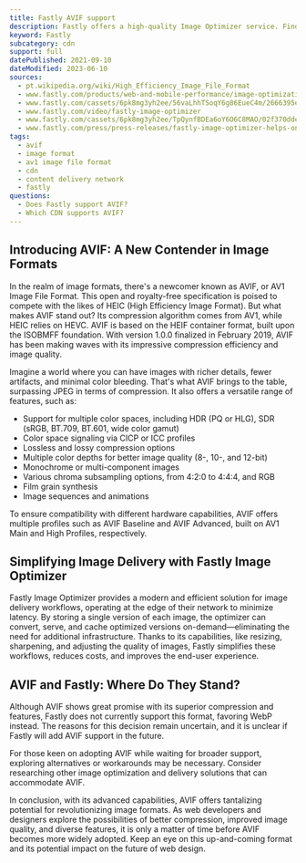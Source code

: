 ```yaml
---
title: Fastly AVIF support
description: Fastly offers a high-quality Image Optimizer service. Find out if you can use AVIF images in Fastly.
keyword: Fastly
subcategory: cdn
support: full
datePublished: 2021-09-10
dateModified: 2023-06-10
sources:
  - pt.wikipedia.org/wiki/High_Efficiency_Image_File_Format
  - www.fastly.com/products/web-and-mobile-performance/image-optimization#transform-serve-images-faster
  - www.fastly.com/cassets/6pk8mg3yh2ee/56vaLhhTSoqY6g86EueC4m/2666395eb546a4e1e3a60b8e9989a7cf/Fastly_ImageOptimizerFAQ_2021.pdf
  - www.fastly.com/video/fastly-image-optimizer
  - www.fastly.com/cassets/6pk8mg3yh2ee/TpQynfBDEa6oY6O6C8MAO/02f370ddeed362909f97088f9dcc8697/Fastly_Image_Optimizer_Datasheet_-_2020_Q3.pdf
  - www.fastly.com/press/press-releases/fastly-image-optimizer-helps-online-retailers-and-leading-brands-deliver-personalized-customer-experiences-scale
tags:
  - avif
  - image format
  - av1 image file format
  - cdn
  - content delivery network
  - fastly
questions:
  - Does Fastly support AVIF?
  - Which CDN supports AVIF?
---
```


## Introducing AVIF: A New Contender in Image Formats

In the realm of image formats, there's a newcomer known as AVIF, or AV1 Image File Format. This open and royalty-free specification is poised to compete with the likes of HEIC (High Efficiency Image Format). But what makes AVIF stand out? Its compression algorithm comes from AV1, while HEIC relies on HEVC. AVIF is based on the HEIF container format, built upon the ISOBMFF foundation. With version 1.0.0 finalized in February 2019, AVIF has been making waves with its impressive compression efficiency and image quality.

Imagine a world where you can have images with richer details, fewer artifacts, and minimal color bleeding. That's what AVIF brings to the table, surpassing JPEG in terms of compression. It also offers a versatile range of features, such as:

- Support for multiple color spaces, including HDR (PQ or HLG), SDR (sRGB, BT.709, BT.601, wide color gamut)
- Color space signaling via CICP or ICC profiles
- Lossless and lossy compression options
- Multiple color depths for better image quality (8-, 10-, and 12-bit)
- Monochrome or multi-component images
- Various chroma subsampling options, from 4:2:0 to 4:4:4, and RGB
- Film grain synthesis
- Image sequences and animations

To ensure compatibility with different hardware capabilities, AVIF offers multiple profiles such as AVIF Baseline and AVIF Advanced, built on AV1 Main and High Profiles, respectively.

## Simplifying Image Delivery with Fastly Image Optimizer

Fastly Image Optimizer provides a modern and efficient solution for image delivery workflows, operating at the edge of their network to minimize latency. By storing a single version of each image, the optimizer can convert, serve, and cache optimized versions on-demand—eliminating the need for additional infrastructure. Thanks to its capabilities, like resizing, sharpening, and adjusting the quality of images, Fastly simplifies these workflows, reduces costs, and improves the end-user experience.

## AVIF and Fastly: Where Do They Stand?

Although AVIF shows great promise with its superior compression and features, Fastly does not currently support this format, favoring WebP instead. The reasons for this decision remain uncertain, and it is unclear if Fastly will add AVIF support in the future.

For those keen on adopting AVIF while waiting for broader support, exploring alternatives or workarounds may be necessary. Consider researching other image optimization and delivery solutions that can accommodate AVIF.

In conclusion, with its advanced capabilities, AVIF offers tantalizing potential for revolutionizing image formats. As web developers and designers explore the possibilities of better compression, improved image quality, and diverse features, it is only a matter of time before AVIF becomes more widely adopted. Keep an eye on this up-and-coming format and its potential impact on the future of web design.

